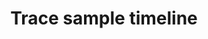 ---
id: serverlessObservabilityApmTraceSampleTimeline
slug: /serverless/observability/apm-trace-sample-timeline
title: Trace sample timeline
# description: Description to be written
tags: [ 'serverless', 'observability', 'reference' ]
---